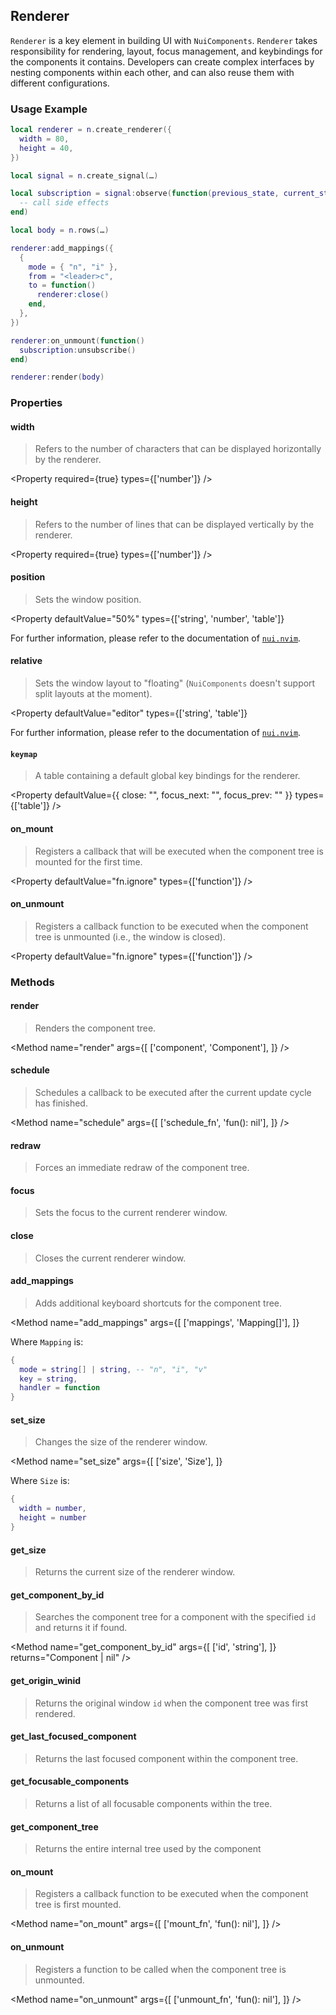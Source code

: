 
## Renderer

`Renderer` is a key element in building UI with `NuiComponents`. `Renderer` takes responsibility for rendering, layout, focus management, and keybindings for the components it contains. Developers can create complex interfaces by nesting components within each other, and can also reuse them with different configurations.

### Usage Example

```lua
local renderer = n.create_renderer({
  width = 80,
  height = 40,
})

local signal = n.create_signal(…)

local subscription = signal:observe(function(previous_state, current_state)
  -- call side effects
end)

local body = n.rows(…)

renderer:add_mappings({
  {
    mode = { "n", "i" },
    from = "<leader>c",
    to = function()
      renderer:close()
    end,
  },
})

renderer:on_unmount(function()
  subscription:unsubscribe()
end)

renderer:render(body)
```

### Properties

#### width
  
> Refers to the number of characters that can be displayed horizontally by the renderer. 

<Property 
  required={true}
  types={['number']}
/>

#### height

> Refers to the number of lines that can be displayed vertically by the renderer.

<Property 
  required={true}
  types={['number']}
/>

#### position

> Sets the window position.

<Property 
  defaultValue="50%"
  types={['string', 'number', 'table']}
>
For further information, please refer to the documentation of [`nui.nvim`](https://github.com/MunifTanjim/nui.nvim/tree/main/lua/nui/layout#position).
</Property>

#### relative

> Sets the window layout to "floating" (`NuiComponents` doesn't support split layouts at the moment).

<Property 
  defaultValue="editor"
  types={['string', 'table']}
>
For further information, please refer to the documentation of [`nui.nvim`](https://github.com/MunifTanjim/nui.nvim/tree/main/lua/nui/layout#relative).
</Property>

#### `keymap`

> A table containing a default global key bindings for the renderer.

<Property 
  defaultValue={{
    close: "<Esc>",
    focus_next: "<Tab>",
    focus_prev: "<S-Tab>"
  }}
  types={['table']}
/>

#### on_mount

> Registers a callback that will be executed when the component tree is mounted for the first time.

<Property 
  defaultValue="fn.ignore"
  types={['function']}
/>

#### on_unmount

> Registers a callback function to be executed when the component tree is unmounted (i.e., the window is closed).

<Property 
  defaultValue="fn.ignore"
  types={['function']}
/>

### Methods

#### render

> Renders the component tree.

<Method 
  name="render" 
  args={[
    ['component', 'Component'],
  ]}
/>

#### schedule

> Schedules a callback to be executed after the current update cycle has finished.

<Method 
  name="schedule" 
  args={[
    ['schedule_fn', 'fun(): nil'],
  ]}
/>

#### redraw

> Forces an immediate redraw of the component tree.

<Method name="redraw" />

#### focus

> Sets the focus to the current renderer window.

<Method name="focus" />

#### close

> Closes the current renderer window.

<Method name="close" />

#### add_mappings

> Adds additional keyboard shortcuts for the component tree.

<Method 
  name="add_mappings" 
  args={[
    ['mappings', 'Mapping[]'],
  ]}
>
Where `Mapping` is:

```lua
{
  mode = string[] | string, -- "n", "i", "v"
  key = string,
  handler = function
}
```
</Method>

#### set_size

> Changes the size of the renderer window.

<Method 
  name="set_size" 
  args={[
    ['size', 'Size'],
  ]}
>
Where `Size` is:

```lua
{
  width = number,
  height = number
}
```

</Method>

#### get_size

> Returns the current size of the renderer window. 

<Method 
  name="get_size" 
  returns="Size"
/>

#### get_component_by_id

> Searches the component tree for a component with the specified `id` and returns it if found.

<Method 
  name="get_component_by_id" 
  args={[
    ['id', 'string'],
  ]}
  returns="Component | nil"
/>

#### get_origin_winid

> Returns the original window `id` when the component tree was first rendered. 

<Method 
  name="get_origin_winid" 
  returns="number"
/>

#### get_last_focused_component

> Returns the last focused component within the component tree.

<Method 
  name="get_last_focused_component" 
  returns="Component"
/>

#### get_focusable_components

> Returns a list of all focusable components within the tree.

<Method 
  name="get_focusable_components" 
  returns="Component[]"
/>

#### get_component_tree

> Returns the entire internal tree used by the component

<Method 
  name="get_component_tree" 
  returns="Component[]"
/>

#### on_mount

> Registers a callback function to be executed when the component tree is first mounted.

<Method 
  name="on_mount" 
  args={[
    ['mount_fn', 'fun(): nil'],
  ]}
/>

#### on_unmount

> Registers a function to be called when the component tree is unmounted.

<Method 
  name="on_unmount" 
  args={[
    ['unmount_fn', 'fun(): nil'],
  ]}
/>

